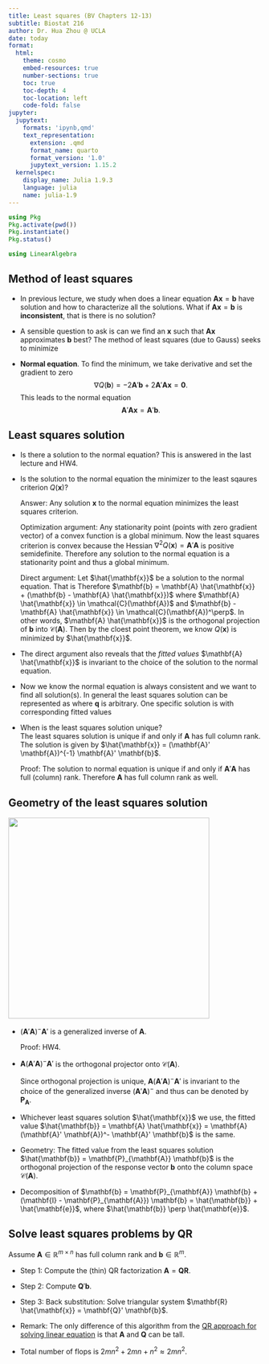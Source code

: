 ```yaml
---
title: Least squares (BV Chapters 12-13)
subtitle: Biostat 216
author: Dr. Hua Zhou @ UCLA
date: today
format:
  html:
    theme: cosmo
    embed-resources: true
    number-sections: true
    toc: true
    toc-depth: 4
    toc-location: left
    code-fold: false
jupyter:
  jupytext:
    formats: 'ipynb,qmd'
    text_representation:
      extension: .qmd
      format_name: quarto
      format_version: '1.0'
      jupytext_version: 1.15.2
  kernelspec:
    display_name: Julia 1.9.3
    language: julia
    name: julia-1.9
---
```


```julia
using Pkg
Pkg.activate(pwd())
Pkg.instantiate()
Pkg.status()
```

```julia
using LinearAlgebra
```

## Method of least squares

- In previous lecture, we study when does a linear equation $\mathbf{A} \mathbf{x} = \mathbf{b}$ have solution and how to characterize all the solutions. What if $\mathbf{A} \mathbf{x} = \mathbf{b}$ is **inconsistent**, that is there is no solution? 

- A sensible question to ask is can we find an $\mathbf{x}$ such that $\mathbf{A} \mathbf{x}$ approximates $\mathbf{b}$ best? The method of least squares (due to Gauss) seeks to minimize
\begin{eqnarray*}
Q(\mathbf{x}) &=& \|\mathbf{b} - \mathbf{A} \mathbf{x}\|^2 \\
&=& (\mathbf{b} - \mathbf{A} \mathbf{x})' (\mathbf{b} - \mathbf{A} \mathbf{x}) \\
&=& \mathbf{b}' \mathbf{b} - 2 \mathbf{b}' \mathbf{A} \mathbf{x} + \mathbf{x}' \mathbf{A}' \mathbf{A} \mathbf{x}.
\end{eqnarray*}

- **Normal equation**. To find the minimum, we take derivative and set the gradient to zero
$$
\nabla Q(\mathbf{b}) = -2 \mathbf{A}' \mathbf{b} + 2 \mathbf{A}' \mathbf{A} \mathbf{x} = \mathbf{0}.
$$
This leads to the normal equation
$$
\mathbf{A}' \mathbf{A} \mathbf{x} = \mathbf{A}' \mathbf{b}.
$$

## Least squares solution

- Is there a solution to the normal equation? This is answered in the last lecture and HW4.

- Is the solution to the normal equation the minimizer to the least sqaures criterion $Q(\mathbf{x})$?

    Answer: Any solution $\mathbf{x}$ to the normal equation minimizes the least squares criterion.

    Optimization argument: Any stationarity point (points with zero gradient vector) of a convex function is a global minimum. Now the least squares criterion is convex because the Hessian  $\nabla^2 Q(\mathbf{x}) = \mathbf{A}' \mathbf{A}$ is positive semidefinite. Therefore any solution to the normal equation is a stationarity point and thus a global minimum.

    Direct argument: Let $\hat{\mathbf{x}}$ be a solution to the normal equation. That is
\begin{eqnarray*}
& & \mathbf{A}' \mathbf{A} \hat{\mathbf{x}} = \mathbf{A}' \mathbf{b} \\
&\Rightarrow& \mathbf{A}' (\mathbf{b} - \mathbf{A} \hat{\mathbf{x}}) = \mathbf{0} \\
&\Rightarrow& \mathbf{b} - \mathbf{A} \hat{\mathbf{x}} \text{ is orthogonal to all columns of } \mathbf{A} \\
&\Rightarrow& \mathbf{b} - \mathbf{A} \hat{\mathbf{x}} \in \mathcal{C}(\mathbf{A})^\perp = \mathcal{N}(\mathbf{A}').
\end{eqnarray*}
Therefore $\mathbf{b} = \mathbf{A} \hat{\mathbf{x}} + (\mathbf{b} - \mathbf{A} \hat{\mathbf{x}})$ where $\mathbf{A} \hat{\mathbf{x}} \in \mathcal{C}(\mathbf{A})$ and $\mathbf{b} - \mathbf{A} \hat{\mathbf{x}} \in \mathcal{C}(\mathbf{A})^\perp$. In other words, $\mathbf{A} \hat{\mathbf{x}}$ is the orthogonal projection of $\mathbf{b}$ into $\mathcal{C}(\mathbf{A})$. Then by the cloest point theorem, we know $Q(\mathbf{x})$ is minimized by $\hat{\mathbf{x}}$.

- The direct argument also reveals that the _fitted values_ $\mathbf{A} \hat{\mathbf{x}}$ is invariant to the choice of the solution to the normal equation.

- Now we know the normal equation is always consistent and we want to find all solution(s). In general the least squares solution can be represented as
\begin{eqnarray*}
(\mathbf{A}' \mathbf{A})^- \mathbf{A}' \mathbf{b} + [\mathbf{I} - (\mathbf{A}' \mathbf{A})^- (\mathbf{A}' \mathbf{A})] \mathbf{q}
\end{eqnarray*}
where $\mathbf{q}$ is arbitrary. One specific solution is 
\begin{eqnarray*}
	\hat{\mathbf{x}} = (\mathbf{A}' \mathbf{A})^- \mathbf{A}' \mathbf{b}
\end{eqnarray*}
with corresponding fitted values 
\begin{eqnarray*}
	\hat{\mathbf{b}} = \mathbf{A} (\mathbf{A}' \mathbf{A})^- \mathbf{A}' \mathbf{b}.
\end{eqnarray*}

- When is the least squares solution unique?  
    The least squares solution is unique if and only if $\mathbf{A}$ has full column rank. The solution is given by $\hat{\mathbf{x}} = (\mathbf{A}' \mathbf{A})^{-1} \mathbf{A}' \mathbf{b}$.  

    Proof: The solution to normal equation is unique if and only if $\mathbf{A}' \mathbf{A}$ has full (column) rank. Therefore $\mathbf{A}$ has full column rank as well.

## Geometry of the least squares solution

<img src="./ls_projection.png" width=400 align="center"/>

- $(\mathbf{A}' \mathbf{A})^- \mathbf{A}'$ is a generalized inverse of $\mathbf{A}$.

    Proof: HW4.

- $\mathbf{A} (\mathbf{A}' \mathbf{A})^- \mathbf{A}'$ is the orthogonal projector onto $\mathcal{C}(\mathbf{A})$.

    Since orthogonal projection is unique, $\mathbf{A} (\mathbf{A}' \mathbf{A})^- \mathbf{A}'$ is invariant to the choice of the generalized inverse $(\mathbf{A}' \mathbf{A})^-$ and thus can be denoted by $\mathbf{P}_{\mathbf{A}}$.

- Whichever least squares solution $\hat{\mathbf{x}}$ we use, the fitted value $\hat{\mathbf{b}} = \mathbf{A} \hat{\mathbf{x}} = \mathbf{A} (\mathbf{A}' \mathbf{A})^- \mathbf{A}' \mathbf{b}$ is the same.

- Geometry: The fitted value from the least squares solution $\hat{\mathbf{b}} = \mathbf{P}_{\mathbf{A}} \mathbf{b}$ is the orthogonal projection of the response vector $\mathbf{b}$ onto the column space $\mathcal{C}(\mathbf{A})$.

- Decomposition of $\mathbf{b} = \mathbf{P}_{\mathbf{A}} \mathbf{b} + (\mathbf{I} - \mathbf{P}_{\mathbf{A}}) \mathbf{b} = \hat{\mathbf{b}} + \hat{\mathbf{e}}$, where $\hat{\mathbf{b}} \perp \hat{\mathbf{e}}$.

## Solve least squares problems by QR

Assume $\mathbf{A} \in \mathbb{R}^{m \times n}$ has full column rank and $\mathbf{b} \in \mathbb{R}^m$.

- Step 1: Compute the (thin) QR factorization $\mathbf{A} = \mathbf{Q} \mathbf{R}$.

- Step 2: Compute $\mathbf{Q}' \mathbf{b}$.

- Step 3: Back substitution: Solve triangular system $\mathbf{R} \hat{\mathbf{x}} = \mathbf{Q}' \mathbf{b}$.

- Remark: The only difference of this algorithm from the [QR approach for solving linear equation](https://ucla-biostat-216.github.io/2023fall/slides/07-matinv/07-matinv.html#solving-linear-equations-by-qr) is that $\mathbf{A}$ and $\mathbf{Q}$ can be tall.

- Total number of flops is $2mn^2 + 2mn + n^2 \approx 2mn^2$.
